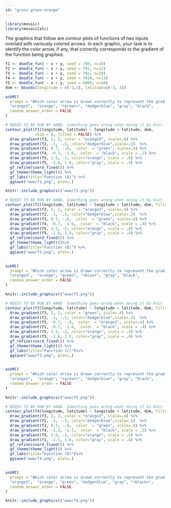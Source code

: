 ```yaml
---
id: "grass-grows-orange"
---
```


```r

library(mosaic)
library(mosaicCalc)
```

The graphics that follow are contour plots of functions of two inputs overlaid with variously colored arrows. In each graphic, your task is to identify the color arrow, if any, that correctly corresponds to the gradient of the function being graphed. 

```r
f1 <- doodle_fun( ~ x + y, seed = 700, n=10)
f2 <- doodle_fun( ~ x + y, seed = 701, n=12)
f3 <- doodle_fun( ~ x + y, seed = 702, n=20)
f4 <- doodle_fun( ~ x + y, seed = 7010, n=13)
f5 <- doodle_fun( ~ x + y, seed = 6000, n=10)
dom <- bounds(longitude = c(-3,3), latitude=c(-3, 3))
```


```r
askMC(
  prompt = "Which color arrow is drawn correctly to represent the gradient at that point of function (A)?",
  "orange3",  "orange", "+green+", "dodgerblue", "gray", "black",
  random_answer_order = FALSE
)
```


```r
# NEEDS TO BE RUN BY HAND. Something goes wrong when doing it by knit
contour_plot(f1(longitude, latitude) ~ longitude + latitude, dom, 
             skip = 0, filled = FALSE) %>%
  draw_gradient(f3, 2, 2, color = "orange3", scale=.8) %>%
  draw_gradient(f2, -1, -.5, color="dodgerblue",scale=.2)  %>%
  draw_gradient(f1, 0.7, -.6,  color  = "green", scale=.4) %>%
  draw_gradient(f4, -0.7, -1.6,  color  = "black", scale = .2) %>%
  draw_gradient(f5, 1.5, -2, color="orange", scale = .8) %>%
  draw_gradient(f5, -1.6, 1.8, color="gray", scale = .4) %>%
  gf_refine(coord_fixed()) %>%
  gf_theme(theme_light()) %>%
  gf_labs(title="Function (A)") %>%
  ggsave("www/f1.png", plot=.)
```

```r
knitr::include_graphics(("www/f1.png"))
```

```r
# NEEDS TO BE RUN BY HAND. Something goes wrong when doing it by knit
contour_plot(f2(longitude, latitude) ~ longitude + latitude, dom, filled = FALSE) %>%
  draw_gradient(f3, 2, 2, color = "orange3", scale=.4) %>%
  draw_gradient(f2, -1, -.5, color="dodgerblue",scale=.2)  %>%
  draw_gradient(f1, 0.7, -.6,  color  = "green", scale=.4) %>%
  draw_gradient(f4, -0.7, -1.6,  color  = "black", scale = .4) %>%
  draw_gradient(f5, 1.5, -2, color="orange", scale = .4) %>%
  draw_gradient(f5, -1.6, 1.8, color="gray", scale = .4) %>%
  gf_refine(coord_fixed()) %>%
  gf_theme(theme_light())%>%
  gf_labs(title="Function (B)") %>%
  ggsave("www/f2.png", plot=.)
  
```
```r
askMC(
  prompt = "Which color arrow is drawn correctly to represent the gradient at that point of function (B)?",
  "orange3",  "orange", "green", "+blue+", "gray", "black",
  random_answer_order = FALSE
)
```


```r
knitr::include_graphics(("www/f2.png"))
```




```r
# NEEDS TO BE RUN BY HAND. Something goes wrong when doing it by knit
contour_plot(f3(longitude, latitude) ~ longitude + latitude, dom, filled = FALSE) %>%
  draw_gradient(f3, 2, 2, color = "green", scale=.4) %>%
  draw_gradient(f2, -1, -.5, color="dodgerblue",scale=.2)  %>%
  draw_gradient(f5, -0.7, -.9,  color  = "orange3", scale=.4) %>%
  draw_gradient(f1, -0.7, -1.6,  color  = "black", scale = .4) %>%
  draw_gradient(f5, 1.5, -2, color="orange", scale = .4) %>%
  draw_gradient(f5, -1.6, 1.8, color="gray", scale = .4) %>%
  gf_refine(coord_fixed()) %>%
  gf_theme(theme_light()) %>%
  gf_labs(title="Function (C)")%>%
  ggsave("www/f3.png", plot=.)
  
```

```r
askMC(
  prompt = "Which color arrow is drawn correctly to represent the gradient at that point of function (C)?",
  "orange3",  "orange", "+green+", "dodgerblue", "gray", "black",
  random_answer_order = FALSE
)
```


```r
knitr::include_graphics(("www/f3.png"))
```

```r
# NEEDS TO BE RUN BY HAND. Something goes wrong when doing it by knit
contour_plot(f4(longitude, latitude) ~ longitude + latitude, dom, filled = FALSE) %>%
  draw_gradient(f3, 2, 2, color = "orange3", scale=.4) %>%
  draw_gradient(f2, -1, -.5, color="dodgerblue",scale=.2)  %>%
  draw_gradient(f2, 0.7, -.6,  color  = "green", scale=.4) %>%
  draw_gradient(f4, -1.3, -1.7,  color  = "black", scale = .3) %>%
  draw_gradient(f5, 1.5, -2, color="orange", scale = .4) %>%
  draw_gradient(f1, -2.1, 1.8, color="gray", scale = .4) %>%
  gf_refine(coord_fixed()) %>%
  gf_theme(theme_light()) %>%
  gf_labs(title="Function (D)")%>%
  ggsave("www/f4.png", plot=.)
  
```
```r
askMC(
  prompt = "Which color arrow is drawn correctly to represent the gradient at that point of function (D)?",
  "orange3",  "orange", "green", "dodgerblue", "gray", "+black+",
  random_answer_order = FALSE
)
```


```r
knitr::include_graphics(("www/f4.png"))
```

